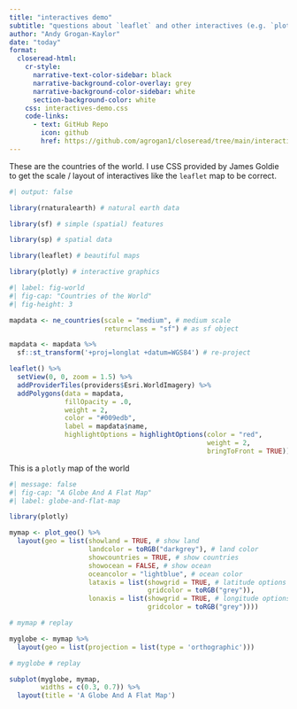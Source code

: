 ```yaml
---
title: "interactives demo"
subtitle: "questions about `leaflet` and other interactives (e.g. `plotly`) in `closeread`"
author: "Andy Grogan-Kaylor"
date: "today"
format: 
  closeread-html:
    cr-style:
      narrative-text-color-sidebar: black
      narrative-background-color-overlay: grey
      narrative-background-color-sidebar: white
      section-background-color: white
    css: interactives-demo.css
    code-links: 
      - text: GitHub Repo
        icon: github
        href: https://github.com/agrogan1/closeread/tree/main/interactives-demo
---
```


:::{.cr-section}

:::{focus-on="cr-leaflet-map"}
These are the countries of the world. I use CSS provided by James Goldie to get the scale / layout of interactives like the `leaflet` map to be correct.
:::

:::{#cr-leaflet-map}
```r
#| output: false

library(rnaturalearth) # natural earth data

library(sf) # simple (spatial) features

library(sp) # spatial data

library(leaflet) # beautiful maps

library(plotly) # interactive graphics

```

```r
#| label: fig-world
#| fig-cap: "Countries of the World"
#| fig-height: 3

mapdata <- ne_countries(scale = "medium", # medium scale
                        returnclass = "sf") # as sf object

mapdata <- mapdata %>% 
  sf::st_transform('+proj=longlat +datum=WGS84') # re-project

leaflet() %>%
  setView(0, 0, zoom = 1.5) %>%
  addProviderTiles(providers$Esri.WorldImagery) %>%
  addPolygons(data = mapdata, 
              fillOpacity = .0, 
              weight = 2,
              color = "#009edb", 
              label = mapdata$name,
              highlightOptions = highlightOptions(color = "red", 
                                                  weight = 2,
                                                  bringToFront = TRUE)) 

```
:::

:::{focus-on="cr-plotly-map"}
This is a `plotly` map of the world 
:::

:::{#cr-plotly-map}
```r
#| message: false
#| fig-cap: "A Globe And A Flat Map"
#| label: globe-and-flat-map

library(plotly)

mymap <- plot_geo() %>%
  layout(geo = list(showland = TRUE, # show land
                    landcolor = toRGB("darkgrey"), # land color
                    showcountries = TRUE, # show countries
                    showocean = FALSE, # show ocean
                    oceancolor = "lightblue", # ocean color
                    lataxis = list(showgrid = TRUE, # latitude options
                                   gridcolor = toRGB("grey")),
                    lonaxis = list(showgrid = TRUE, # longitude options
                                   gridcolor = toRGB("grey")))) 

# mymap # replay

myglobe <- mymap %>% 
  layout(geo = list(projection = list(type = 'orthographic')))

# myglobe # replay

subplot(myglobe, mymap, 
        widths = c(0.3, 0.7)) %>% 
  layout(title = 'A Globe And A Flat Map')

```
:::

:::
